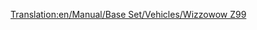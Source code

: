 [[Translation:en/Manual/Base Set/Vehicles/Wizzowow Z99]]
{{nl/Treinen|Naam=Wizzowow Z99
|Afbeelding=[[File:en/Wizzowowz99.png]]
|Kosten=£62,109 ($124,218)
|Snelheid=321 km/h (200 mph)
|Gewicht=95 t
|Kracht=5,000 pk (3,730 kW)
|Onderhoudskosten=£3,234 ($6,468)
|Ontworpen=1999
|Levensduur=20 
|Capaciteit=n.v.t.
|Omschrijving=De enige monoraillocomotief beschikbaar in speelgoedland, veel sterken dan de conventionele spoorweglocomotieven in dit klimaat.
|Real-life=Fictief
}}